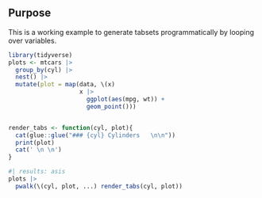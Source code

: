 
## Purpose

This is a working example to generate tabsets programmatically by looping over 
variables.

```r
library(tidyverse)
plots <- mtcars |>
  group_by(cyl) |>
  nest() |>
  mutate(plot = map(data, \(x)
                    x |>
                      ggplot(aes(mpg, wt)) +
                      geom_point()))


render_tabs <- function(cyl, plot){
  cat(glue::glue("### {cyl} Cylinders   \n\n"))
  print(plot)
  cat(' \n \n')
}

```


::: {.panel-tabset}
```r
#| results: asis
plots |>
  pwalk(\(cyl, plot, ...) render_tabs(cyl, plot))
```
:::
  
